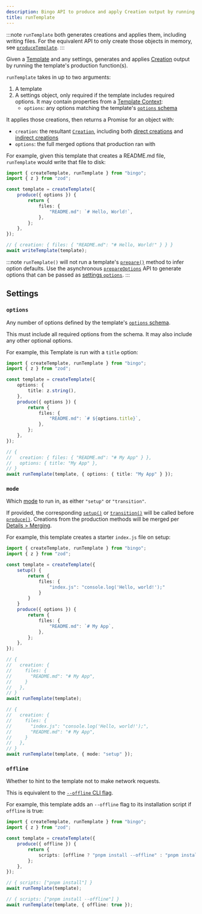 ```yaml
---
description: Bingo API to produce and apply Creation output by running a template's production function(s).
title: runTemplate
---
```


:::note
`runTemplate` both generates creations and applies them, including writing files.
For the equivalent API to only create those objects in memory, see [`produceTemplate`](/build/apis/produce-template).
:::

Given a [Template](/build/concepts/templates) and any settings, generates and applies [Creation](/build/concepts/creations) output by running the template's production function(s).

`runTemplate` takes in up to two arguments:

1. A template
2. A settings object, only required if the template includes required options.
   It may contain properties from a [Template Context](/build/details/contexts#template-contexts):
   - `options`: any options matching the template's [`options` schema](/build/apis/create-template#options)

It applies those creations, then returns a Promise for an object with:

- `creation`: the resultant [`Creation`](/build/concepts/creations), including both [direct creations](/build/concepts/creations#direct-creations) and [indirect creations](/build/concepts/creations#indirect-creations)
- `options`: the full merged options that production ran with

For example, given this template that creates a README.md file, `runTemplate` would write that file to disk:

```ts
import { createTemplate, runTemplate } from "bingo";
import { z } from "zod";

const template = createTemplate({
	produce({ options }) {
		return {
			files: {
				"README.md": `# Hello, World!`,
			},
		};
	},
});

// { creation: { files: { "README.md": "# Hello, World!" } } }
await writeTemplate(template);
```

:::note
`runTemplate()` will not run a template's [`prepare()`](/build/apis/create-template#prepare) method to infer option defaults.
Use the asynchronous [`prepareOptions`](/build/apis/prepare-options) API to generate options that can be passed as [settings `options`](#options).
:::

## Settings

### `options`

Any number of options defined by the template's [`options` schema](/build/apis/create-template#options).

This must include all required options from the schema.
It may also include any other optional options.

For example, this Template is run with a `title` option:

```ts
import { createTemplate, runTemplate } from "bingo";
import { z } from "zod";

const template = createTemplate({
	options: {
		title: z.string(),
	},
	produce({ options }) {
		return {
			files: {
				"README.md": `# ${options.title}`,
			},
		};
	},
});

// {
//   creation: { files: { "README.md": "# My App" } },
//   options: { title: "My App" },
// }
await runTemplate(template, { options: { title: "My App" } });
```

### `mode`

Which [mode](/build/concepts/modes) to run in, as either `"setup"` or `"transition"`.

If provided, the corresponding [`setup()`](/build/apis/create-template#setup) or [`transition()`](/build/apis/create-template#transition) will be called before [`produce()`](/build/apis/create-template#produce).
Creations from the production methods will be merged per [Details > Merging](/build/details/merging).

For example, this template creates a starter `index.js` file on setup:

```ts
import { createTemplate, runTemplate } from "bingo";
import { z } from "zod";

const template = createTemplate({
	setup() {
		return {
			files: {
				"index.js": "console.log('Hello, world!');"
			}
		}
	}
	produce({ options }) {
		return {
			files: {
				"README.md": `# My App`,
			},
		};
	},
});

// {
//   creation: {
//     files: {
//       "README.md": "# My App",
//     }
//   },
// }
await runTemplate(template);

// {
//   creation: {
//     files: {
//       "index.js": "console.log('Hello, world!');",
//       "README.md": "# My App",
//     }
//   },
// }
await runTemplate(template, { mode: "setup" });
```

### `offline`

Whether to hint to the template not to make network requests.

This is equivalent to the [`--offline` CLI flag](/cli#--offline).

For example, this template adds an `--offline` flag to its installation script if `offline` is true:

```ts
import { createTemplate, runTemplate } from "bingo";
import { z } from "zod";

const template = createTemplate({
	produce({ offline }) {
		return {
			scripts: [offline ? "pnpm install --offline" : "pnpm install"],
		};
	},
});

// { scripts: ["pnpm install"] }
await runTemplate(template);

// { scripts: ["pnpm install --offline"] }
await runTemplate(template, { offline: true });
```
